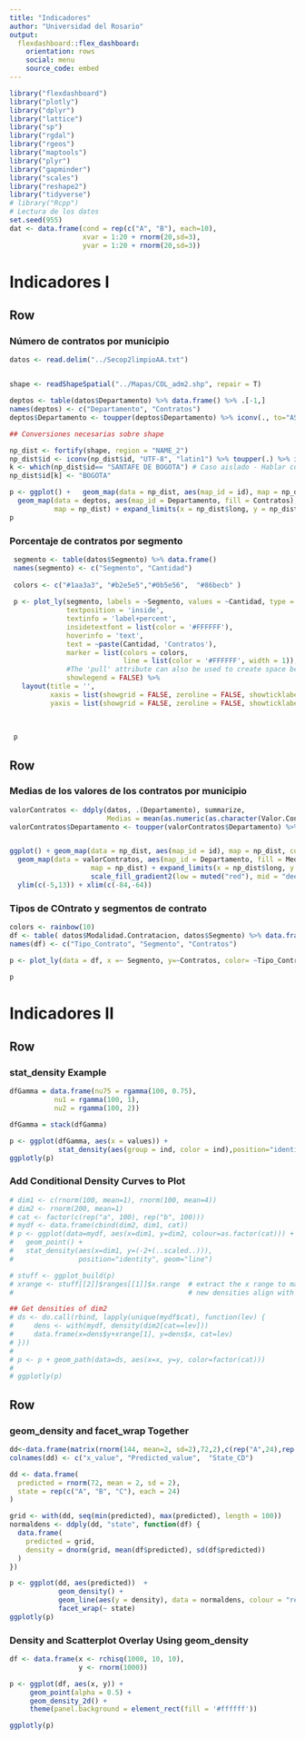 ```yaml
---
title: "Indicadores"
author: "Universidad del Rosario"
output: 
  flexdashboard::flex_dashboard:
    orientation: rows
    social: menu
    source_code: embed
---
```


```r
library("flexdashboard")
library("plotly")
library("dplyr")
library("lattice")
library("sp")
library("rgdal")
library("rgeos")
library("maptools")
library("plyr")
library("gapminder")
library("scales")
library("reshape2")
library("tidyverse")
# library("Rcpp")
# Lectura de los datos
set.seed(955)
dat <- data.frame(cond = rep(c("A", "B"), each=10),
                  xvar = 1:20 + rnorm(20,sd=3),
                  yvar = 1:20 + rnorm(20,sd=3))

```

Indicadores I
=======================================================================

Row
-----------------------------------------------------------------------

### Número de contratos por municipio

```r
datos <- read.delim("../Secop2limpioAA.txt")


shape <- readShapeSpatial("../Mapas/COL_adm2.shp", repair = T)

deptos <- table(datos$Departamento) %>% data.frame() %>% .[-1,]
names(deptos) <- c("Departamento", "Contratos")
deptos$Departamento <- toupper(deptos$Departamento) %>% iconv(., to="ASCII//TRANSLIT")

## Conversiones necesarias sobre shape

np_dist <- fortify(shape, region = "NAME_2")
np_dist$id <- iconv(np_dist$id, "UTF-8", "latin1") %>% toupper(.) %>% iconv(., to="ASCII//TRANSLIT")
k <- which(np_dist$id== "SANTAFE DE BOGOTA") # Caso aislado - Hablar con CCE
np_dist$id[k] <- "BOGOTA"

p <- ggplot() +   geom_map(data = np_dist, aes(map_id = id), map = np_dist, color = "aliceblue", fill = "gray")+
  geom_map(data = deptos, aes(map_id = Departamento, fill = Contratos), 
           map = np_dist) + expand_limits(x = np_dist$long, y = np_dist$lat)+ylim(c(-5,13)) + xlim(c(-84,-64))
p

```

### Porcentaje de contratos por segmento

```r
 segmento <- table(datos$Segmento) %>% data.frame() 
 names(segmento) <- c("Segmento", "Cantidad")
 
 colors <- c("#1aa3a3", "#b2e5e5","#0b5e56",  "#86becb" )
 
 p <- plot_ly(segmento, labels = ~Segmento, values = ~Cantidad, type = 'pie',
              textposition = 'inside',
              textinfo = 'label+percent',
              insidetextfont = list(color = '#FFFFFF'),
              hoverinfo = 'text',
              text = ~paste(Cantidad, 'Contratos'),
              marker = list(colors = colors,
                            line = list(color = '#FFFFFF', width = 1)),
              #The 'pull' attribute can also be used to create space between the sectors
              showlegend = FALSE) %>%
   layout(title = '',
          xaxis = list(showgrid = FALSE, zeroline = FALSE, showticklabels = FALSE),
          yaxis = list(showgrid = FALSE, zeroline = FALSE, showticklabels = FALSE))
 
 
 
 p
```

Row
-----------------------------------------------------------------------

### Medias de los valores de los contratos por municipio

```r
valorContratos <- ddply(datos, .(Departamento), summarize,
                        Medias = mean(as.numeric(as.character(Valor.Contrato)), na.rm = T)) %>% .[-1,]
valorContratos$Departamento <- toupper(valorContratos$Departamento) %>% iconv(., to="ASCII//TRANSLIT")


ggplot() + geom_map(data = np_dist, aes(map_id = id), map = np_dist, color = "aliceblue", fill = "gray")+
  geom_map(data = valorContratos, aes(map_id = Departamento, fill = Medias), 
                    map = np_dist) + expand_limits(x = np_dist$long, y = np_dist$lat) +
                    scale_fill_gradient2(low = muted("red"), mid = "deepskyblue", midpoint = mean(valorContratos$Medias), high = muted("darkblue"), limits = c(0, max(valorContratos$Medias)))+
  ylim(c(-5,13)) + xlim(c(-84,-64))

```

### Tipos de COntrato y segmentos de contrato

```r
colors <- rainbow(10)
df <- table( datos$Modalidad.Contratacion, datos$Segmento) %>% data.frame()
names(df) <- c("Tipo_Contrato", "Segmento", "Contratos")

p <- plot_ly(data = df, x =~ Segmento, y=~Contratos, color= ~Tipo_Contrato, text = ~paste(Tipo_Contrato, Contratos, 'Contratos', color = colors))

p
```

Indicadores II
=======================================================================

Row
-----------------------------------------------------------------------

### stat_density Example

```r
dfGamma = data.frame(nu75 = rgamma(100, 0.75),
           nu1 = rgamma(100, 1),
           nu2 = rgamma(100, 2))

dfGamma = stack(dfGamma)

p <- ggplot(dfGamma, aes(x = values)) +
            stat_density(aes(group = ind, color = ind),position="identity",geom="line")
ggplotly(p)
```

### Add Conditional Density Curves to Plot

```r
# dim1 <- c(rnorm(100, mean=1), rnorm(100, mean=4))
# dim2 <- rnorm(200, mean=1)
# cat <- factor(c(rep("a", 100), rep("b", 100)))
# mydf <- data.frame(cbind(dim2, dim1, cat))
# p <- ggplot(data=mydf, aes(x=dim1, y=dim2, colour=as.factor(cat))) +
#   geom_point() +
#   stat_density(aes(x=dim1, y=(-2+(..scaled..))),
#                position="identity", geom="line")

# stuff <- ggplot_build(p)
# xrange <- stuff[[2]]$ranges[[1]]$x.range  # extract the x range to make the
#                                           # new densities align with y-axis

## Get densities of dim2
# ds <- do.call(rbind, lapply(unique(mydf$cat), function(lev) {
#     dens <- with(mydf, density(dim2[cat==lev]))
#     data.frame(x=dens$y+xrange[1], y=dens$x, cat=lev)
# }))
# 
# p <- p + geom_path(data=ds, aes(x=x, y=y, color=factor(cat)))
# 
# ggplotly(p)
```

Row
-----------------------------------------------------------------------

### geom_density and facet_wrap Together

```r
dd<-data.frame(matrix(rnorm(144, mean=2, sd=2),72,2),c(rep("A",24),rep("B",24),rep("C",24)))
colnames(dd) <- c("x_value", "Predicted_value",  "State_CD")

dd <- data.frame(
  predicted = rnorm(72, mean = 2, sd = 2),
  state = rep(c("A", "B", "C"), each = 24)
)

grid <- with(dd, seq(min(predicted), max(predicted), length = 100))
normaldens <- ddply(dd, "state", function(df) {
  data.frame(
    predicted = grid,
    density = dnorm(grid, mean(df$predicted), sd(df$predicted))
  )
})

p <- ggplot(dd, aes(predicted))  +
            geom_density() +
            geom_line(aes(y = density), data = normaldens, colour = "red") +
            facet_wrap(~ state)
ggplotly(p)
```

### Density and Scatterplot Overlay Using geom_density

```r
df <- data.frame(x <- rchisq(1000, 10, 10),
                 y <- rnorm(1000))

p <- ggplot(df, aes(x, y)) + 
     geom_point(alpha = 0.5) + 
     geom_density_2d() + 
     theme(panel.background = element_rect(fill = '#ffffff'))

ggplotly(p)
```

